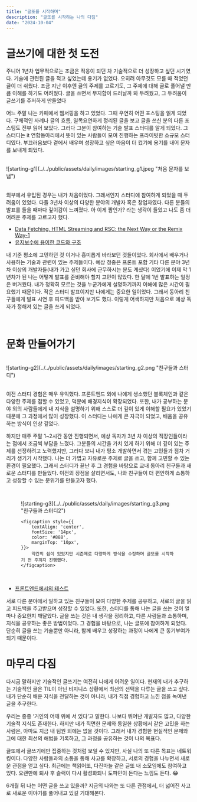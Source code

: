 ```yaml
---
title: "글또를 시작하며"
description: "글또를 시작하는 나의 다짐"
date: "2024-10-04"
---
```


# 글쓰기에 대한 첫 도전

주니어 1년차 업무적으로는 조금은 적응이 되던 차 기술적으로 더 성장하고 싶던 시기였다. 기술에 관련된 글을 적고 싶었는데 용기가 없었다. 오히려 아무것도 모를 때 적었던 글이 더 쉬웠다. 조금 지난 이후엔 글의 주제를 고르기도, 그 주제에 대해 글로 풀어낼 만큼 이해를 하기도 어려웠다.
글을 쓰면서 무지함이 드러날까 봐 두려웠고, 그 두려움이 글쓰기를 주저하게 만들었다

어느 주말 나는 카페에서 웹서핑을 하고 있었다. 그때 우연히 어떤 포스팅을 읽게 되었다. 구체적인 사례나 글의 흐름, 일목요연하게 정리된 글을 보고 글을 쓰신 분의 다른 포스팅도 전부 읽어 보았다. 그러다 그분이 참여하는 기술 발표 스터디를 알게 되었다. 그 스터디는 it 연합동아리에서 뜻이 있는 사람들이 모여 진행하는 프라이빗한 소규모 스터디였다. 부끄러움보다 곁에서 배우며 성장하고 싶은 마음이 더 컸기에 용기를 내어 문자를 보내게 되었다.

<br/>

<div style={{
    display: 'flex',
    justifyContent: 'center',
    marginTop: '20px',
}}>
    <div style={{
        width: '300px',
    }}>
        ![starting-g1](../../public/assets/daily/images/starting_g1.jpeg "처음 문자를 보냄")
    </div>
</div>

<br/>

외부에서 유입된 경우는 내가 처음이었다. 그래서인지 스터디에 참여하게 되었을 때 두려움이 있었다. 다들 3년차 이상의 다양한 분야의 개발자 혹은 창업자였다. 다른 분들의 발표를 들을 때마다 깊이감이 느껴졌다. 아 이게 짬인가? 라는 생각이 들었고 나도 좀 더 어려운 주제를 고르고자 했다.


- [Data Fetching, HTML Streaming and RSC: the Next Way or the Remix Way-1](https://www.notion.so/Data-Fetching-HTML-Streaming-and-RSC-the-Next-Way-or-the-Remix-Way-1-88e067c06e2941dab33ffa48d77ad1d1/)
- [유지보수에 용이한 코드와 구조](https://www.notion.so/0eee72db33914ea0b49ece0d3ed8454d)

내 기준 평소에 고민하던 것 이거나 흥미롭게 바라보던 것들이었다. 회사에서 배우거나 사용하는 기술과 관련이 있는 주제들이다. 예상 청중은 프론트 포함 기타 다른 분야 3년차 이상의 개발자들(내가 가고 싶던 회사에 근무하시는 분도 계셨다) 이었기에 이제 막 1년차가 된 나는 어떻게 발표를 준비해야 할지 고민이 많았다. 한 달에 1번 발표하는 일정은 버거웠다. 내가 정확히 모르는 것을 누군가에게 설명하기까지 이해에 많은 시간이 필요했기 때문이다. 작은 스터디 발표이지만 나에게는 중요한 일이었다. 그래서 동아리 친구들에게 발표 시연 후 피드백을 받아 보기도 했다.
이렇게 어색하지만 처음으로 예상 독자가 정해져 있는 글을 쓰게 되었다.

<br/>

# 문화 만들어가기
<br/>

<div style={{
    display: 'flex',
    justifyContent: 'center',
    marginTop: '20px',
}}>
    <div style={{
        maxWidth:"100%",
        height: 'auto',
        width: '600px',
    }}>
        ![starting-g2](../../public/assets/daily/images/starting_g2.png "친구들과 스터디")
    </div>
</div>
<br/>

이전 스터디 경험은 매우 유익했다. 프론트엔드 외에 나에게 생소했던 블록체인과 같은 다양한 주제를 접할 수 있었고, 덕분에 배경지식이 확장되었다. 또한, 내가 공부하는 분야 외의 사람들에게 내 지식을 설명하기 위해 스스로 더 깊이 있게 이해할 필요가 있었기 때문에 그 과정에서 많이 성장했다. 이 스터디는 나에게 큰 자극이 되었고, 배움을 공유하는 방식이 인상 깊었다.

하지만 매주 주말 1~2시간 동안 진행되면서, 예상 독자가 3년 차 이상의 직장인들이라는 점에서 조금씩 부담을 느꼈다. 그분들의 시간을 가치 있게 하기 위해 더 깊이 있는 주제를 선정하려고 노력했지만, 그러다 보니 내가 평소 개발하면서 겪는 고민들과 점차 거리가 생기기 시작했다. 나는 더 가볍고 자유로운 주제로 글을 쓰고, 함께 고민할 수 있는 환경이 필요했다. 그래서 스터디가 끝난 후 그 경험을 바탕으로 교내 동아리 친구들과 새로운 스터디를 만들었다. 이전의 장점을 살리면서도, 나와 친구들이 더 편안하게 소통하고 성장할 수 있는 분위기를 만들고자 했다.

<br/>

<figure style={{
    display: 'flex',
    flexDirection: 'column',
    justifyContent: 'center',
    alignItems: 'center',
    marginTop: '20px',
}}>
    <div style={{
        maxWidth:"100%",
        height: 'auto',
        width: '600px',
    }}>
        ![starting-g3](../../public/assets/daily/images/starting_g3.png "친구들과 스터디2")
    </div>

    <figcaption style={{
        textAlign: 'center',
        fontSize: '14px',
        color: '#888',
        marginTop: '10px',
    }}>
        약간의 쉼이 있었지만 시즌제로 다양하게 방식을 수정하며 글또를 시작하기 전 주까지 진행했다.
    </figcaption>
</figure>
<br/>

- [프론트엔드에서의 테스트](https://github.com/CodingCatCrew/DevWriting/blob/main/%EB%AF%BC%EA%B7%9C/%ED%94%84%EB%A1%A0%ED%8A%B8%EC%97%94%EB%93%9C%EC%97%90%EC%84%9C%20%ED%85%8C%EC%8A%A4%ED%8A%B8.md)

서로 다른 분야에서 일하고 있는 친구들이 모여 다양한 주제를 공유하고, 서로의 글을 읽고 피드백을 주고받으며 성장할 수 있었다. 또한, 스터디를 통해 나는 글을 쓰는 것이 얼마나 중요한지 깨달았다. 글을 쓰는 것은 내 생각을 정리하고, 다른 사람들과 소통하며, 지식을 공유하는 좋은 방법이었다. 그 경험을 바탕으로, 나는 글또에 참여하게 되었다. 단순히 글을 쓰는 기술뿐만 아니라, 함께 배우고 성장하는 과정이 나에게 큰 동기부여가 되기 때문이다.
<br/>
# 마무리 다짐

다시금 말하지만 기술적인 글쓰기는 여전히 나에게 어려운 일이다. 현재의 내가 추구하는 기술적인 글은 TIL이 아닌 비지니스 상황에서 최선의 선택을 다루는 글을 쓰고 싶다. 내가 단순히 배운 지식을 전달하는 것이 아니라, 내가 직접 경험하고 느낀 점을 녹여낸 글을 추구한다.

우리는 종종 ‘거인의 어깨 위에 서 있다’고 말한다. 나보다 뛰어난 개발자도 많고, 다양한 기술적 지식도 존재한다. 하지만 내가 직면한 문제와 동일한 상황에서 같은 고민을 하는 사람은, 아마도 지금 내 팀원 외에는 없을 것이다. 그래서 내가 경험한 현실적인 문제와 그에 대한 최선의 해법을 기록하고, 그 과정을 공유하는 것이 나의 목표다.

글또에서 글쓰기에만 집중하는 것처럼 보일 수 있지만, 사실 나의 또 다른 목표는 네트워킹이다. 다양한 사람들과의 소통을 통해 사고를 확장하고, 서로의 경험을 나누면서 새로운 관점을 얻고 싶다. 최근에는 책읽어또, 다진마늘 같은 글또 내 소모임에도 참여하고 있다. 오랜만에 퇴사 후 슬랙이 다시 활성화되니 도파민이 돈다는 느낌도 든다. 😂

6개월 뒤 나는 어떤 글을 쓰고 있을까? 지금의 나와는 또 다른 관점에서, 더 넓어진 사고로 새로운 이야기를 풀어내고 있길 기대해본다.
